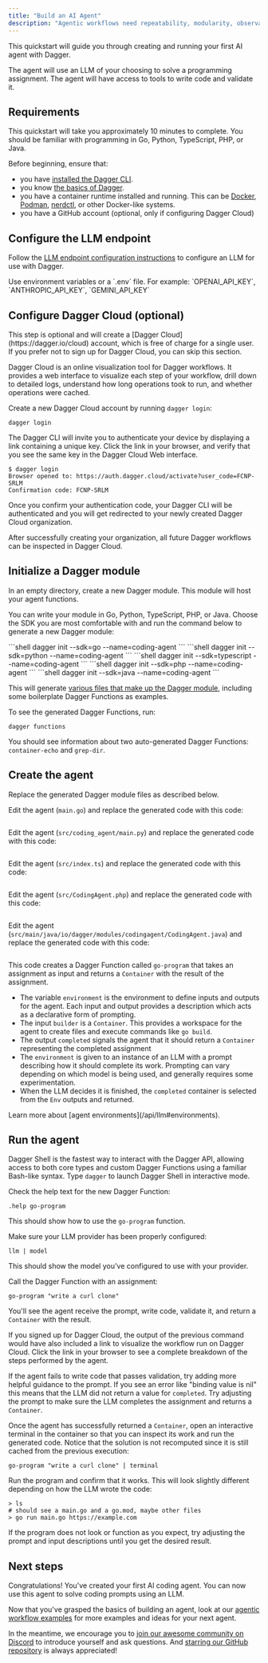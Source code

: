 ```yaml
---
title: "Build an AI Agent"
description: "Agentic workflows need repeatability, modularity, observability and cross-platform support. Dagger provides a way to build reproducible workflows in any language with custom environments, parallel processing, and seamless chaining."
---
```



This quickstart will guide you through creating and running your first AI agent with Dagger.

The agent will use an LLM of your choosing to solve a programming assignment. The agent will have access to tools to write code and validate it.

## Requirements

This quickstart will take you approximately 10 minutes to complete. You should be familiar with programming in Go, Python,  TypeScript, PHP, or Java.

Before beginning, ensure that:
- you have [installed the Dagger CLI](../../installation.mdx).
- you know [the basics of Dagger](../index.mdx).
- you have a container runtime installed and running. This can be [Docker](https://docs.docker.com/engine/install/), [Podman](https://podman.io/docs/installation), [nerdctl](https://github.com/containerd/nerdctl), or other Docker-like systems.
- you have a GitHub account (optional, only if configuring Dagger Cloud)



## Configure the LLM endpoint

Follow the [LLM endpoint configuration instructions](../../configuration/llm.mdx) to configure an LLM for use with Dagger.

<Info>
Use environment variables or a `.env` file.
For example: `OPENAI_API_KEY`, `ANTHROPIC_API_KEY`, `GEMINI_API_KEY`
</Info>

## Configure Dagger Cloud (optional)

<Important>
This step is optional and will create a [Dagger Cloud](https://dagger.io/cloud) account, which is free of charge for a single user. If you prefer not to sign up for Dagger Cloud, you can skip this section.
</Important>

Dagger Cloud is an online visualization tool for Dagger workflows. It provides a web interface to visualize each step of your workflow, drill down to detailed logs, understand how long operations took to run, and whether operations were cached.

Create a new Dagger Cloud account by running `dagger login`:

```shell
dagger login
```

The Dagger CLI will invite you to authenticate your device by displaying a link containing a unique key. Click the link in your browser, and verify that you see the same key in the Dagger Cloud Web interface.

```shell
$ dagger login
Browser opened to: https://auth.dagger.cloud/activate?user_code=FCNP-SRLM
Confirmation code: FCNP-SRLM
```

Once you confirm your authentication code, your Dagger CLI will be authenticated and you will get redirected to your newly created Dagger Cloud organization.

After successfully creating your organization, all future Dagger workflows can be inspected in Dagger Cloud.

## Initialize a Dagger module

In an empty directory, create a new Dagger module. This module will host your agent functions.

You can write your module in Go, Python, TypeScript, PHP, or Java. Choose the SDK you are most comfortable with and run the command below to generate a new Dagger module:

<Tabs groupId="language" queryString="sdk">
<Tab value="go" title="Go">
```shell
dagger init --sdk=go --name=coding-agent
```
</Tab>
<Tab value="python" title="Python">
```shell
dagger init --sdk=python --name=coding-agent
```
</Tab>
<Tab value="typescript" title="TypeScript">
```shell
dagger init --sdk=typescript --name=coding-agent
```
</Tab>
<Tab value="php" title="PHP">
```shell
dagger init --sdk=php --name=coding-agent
```
</Tab>
<Tab value="java" title="Java">
```shell
dagger init --sdk=java --name=coding-agent
```
</Tab>
</Tabs>

This will generate [various files that make up the Dagger module](../../api/module-structure.mdx), including some boilerplate Dagger Functions as examples.

<IdeTip />

To see the generated Dagger Functions, run:

```shell
dagger functions
```

You should see information about two auto-generated Dagger Functions: `container-echo` and `grep-dir`.

## Create the agent

Replace the generated Dagger module files as described below.

<Tabs groupId="language" queryString="sdk">
<Tab value="go" title="Go">

Edit the agent (`main.go`) and replace the generated code with this code:

```go file=./snippets/part1/go/main.go
```

</Tab>
<Tab value="python" title="Python">

Edit the agent (`src/coding_agent/main.py`) and replace the generated code with this code:

```python file=./snippets/part1/python/src/coding_agent/main.py
```

</Tab>
<Tab value="typescript" title="TypeScript">

Edit the agent (`src/index.ts`) and replace the generated code with this code:

```typescript file=./snippets/part1/typescript/src/index.ts
```

</Tab>
<Tab value="php" title="PHP">

Edit the agent (`src/CodingAgent.php`) and replace the generated code with this code:

```php file=./snippets/part1/php/src/CodingAgent.php
```

</Tab>
<Tab value="java" title="Java">

Edit the agent (`src/main/java/io/dagger/modules/codingagent/CodingAgent.java`) and replace the generated code with this code:

```java file=./snippets/part1/java/src/main/java/io/dagger/modules/codingagent/CodingAgent.java
```

</Tab>
</Tabs>

This code creates a Dagger Function called `go-program` that takes an assignment as input and returns a `Container` with the result of the assignment.

- The variable `environment` is the environment to define inputs and outputs for the agent. Each input and output provides a description which acts as a declarative form of prompting.
- The input `builder` is a `Container`. This provides a workspace for the agent to create files and execute commands like `go build`.
- The output `completed` signals the agent that it should return a `Container` representing the completed assignment
- The `environment` is given to an instance of an LLM with a prompt describing how it should complete its work. Prompting can vary depending on which model is being used, and generally requires some experimentation.
- When the LLM decides it is finished, the `completed` container is selected from the `Env` outputs and returned.

<Tip>
Learn more about [agent environments](/api/llm#environments).
</Tip>

## Run the agent

Dagger Shell is the fastest way to interact with the Dagger API, allowing access to both core types and custom Dagger Functions using a familiar Bash-like syntax. Type `dagger` to launch Dagger Shell in interactive mode.

Check the help text for the new Dagger Function:

```shell
.help go-program
```

This should show how to use the `go-program` function.

Make sure your LLM provider has been properly configured:

```shell
llm | model
```

This should show the model you've configured to use with your provider.

Call the Dagger Function with an assignment:

```shell
go-program "write a curl clone"
```

You'll see the agent receive the prompt, write code, validate it, and return a `Container` with the result.

If you signed up for Dagger Cloud, the output of the previous command would have also included a link to visualize the workflow run on Dagger Cloud. Click the link in your browser to see a complete breakdown of the steps performed by the agent.

If the agent fails to write code that passes validation, try adding more helpful guidance to the prompt. If you see an error like "binding value is nil" this means that the LLM did not return a value for `completed`. Try adjusting the prompt to make sure the LLM completes the assignment and returns a `Container`.

Once the agent has successfully returned a `Container`, open an interactive terminal in the container so that you can inspect its work and run the generated code. Notice that the solution is not recomputed since it is still cached from the previous execution:

```shell
go-program "write a curl clone" | terminal
```

Run the program and confirm that it works. This will look slightly different depending on how the LLM wrote the code:

```shell
> ls
# should see a main.go and a go.mod, maybe other files
> go run main.go https://example.com
```

If the program does not look or function as you expect, try adjusting the prompt and input descriptions until you get the desired result.

## Next steps

Congratulations! You've created your first AI coding agent. You can now use this agent to solve coding prompts using an LLM.

Now that you've grasped the basics of building an agent, look at our [agentic workflow examples](../../examples.mdx) for more examples and ideas for your next agent.

In the meantime, we encourage you to [join our awesome community on Discord](https://discord.gg/dagger-io) to introduce yourself and ask questions. And [starring our GitHub repository](https://github.com/dagger/dagger) is always appreciated!